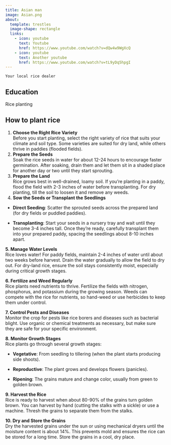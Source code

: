 ```yaml
---
title: Asian man
image: Asian.png
about: 
  template: trestles
  image-shape: rectangle
  links: 
    - icon: youtube
      text: Youtube
      href: https://www.youtube.com/watch?v=dQw4w9WgXcQ
    - icon: youtube
      text: Another youtube
      href: https://www.youtube.com/watch?v=tL9yDq5hpgI
---
```


```         
Your local rice dealer
```

## Education

Rice planting

## How to plant rice

1.  **Choose the Right Rice Variety**\
    Before you start planting, select the right variety of rice that suits your climate and soil type. Some varieties are suited for dry land, while others thrive in paddies (flooded fields).
2.  **Prepare the Seeds**\
    Soak the rice seeds in water for about 12-24 hours to encourage faster germination. After soaking, drain them and let them sit in a shaded place for another day or two until they start sprouting.
3.  **Prepare the Land**\
    Rice grows best in well-drained, loamy soil. If you’re planting in a paddy, flood the field with 2-3 inches of water before transplanting. For dry planting, till the soil to loosen it and remove any weeds.
4.   **Sow the Seeds or Transplant the Seedlings**

-   **Direct Seeding**: Scatter the sprouted seeds across the prepared land (for dry fields or puddled paddies).

-   **Transplanting**: Start your seeds in a nursery tray and wait until they become 3-4 inches tall. Once they’re ready, carefully transplant them into your prepared paddy, spacing the seedlings about 8-10 inches apart.

**5. Manage Water Levels**\
Rice loves water! For paddy fields, maintain 2-4 inches of water until about two weeks before harvest. Drain the water gradually to allow the field to dry out. For dry-land rice, ensure the soil stays consistently moist, especially during critical growth stages.

**6. Fertilize and Weed Regularly**\
Rice plants need nutrients to thrive. Fertilize the fields with nitrogen, phosphorus, and potassium during the growing season. Weeds can compete with the rice for nutrients, so hand-weed or use herbicides to keep them under control.

**7. Control Pests and Diseases**\
Monitor the crop for pests like rice borers and diseases such as bacterial blight. Use organic or chemical treatments as necessary, but make sure they are safe for your specific environment.

**8. Monitor Growth Stages**\
Rice plants go through several growth stages:

-   **Vegetative**: From seedling to tillering (when the plant starts producing side shoots).

-   **Reproductive**: The plant grows and develops flowers (panicles).

-   **Ripening**: The grains mature and change color, usually from green to golden brown.

**9. Harvest the Rice**\
Rice is ready to harvest when about 80-90% of the grains turn golden brown. You can harvest by hand (cutting the stalks with a sickle) or use a machine. Thresh the grains to separate them from the stalks.

**10. Dry and Store the Grains**\
Dry the harvested grains under the sun or using mechanical dryers until the moisture content is about 14%. This prevents mold and ensures the rice can be stored for a long time. Store the grains in a cool, dry place.

##  
